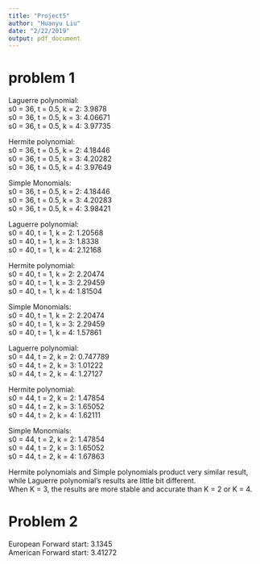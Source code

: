 ```yaml
---
title: "Project5"
author: "Huanyu Liu"
date: "2/22/2019"
output: pdf_document
---
```


# problem 1

Laguerre polynomial:  
s0 = 36, t = 0.5, k = 2: 3.9878  
s0 = 36, t = 0.5, k = 3: 4.06671  
s0 = 36, t = 0.5, k = 4: 3.97735  
  
Hermite polynomial:   
s0 = 36, t = 0.5, k = 2: 4.18446  
s0 = 36, t = 0.5, k = 3: 4.20282  
s0 = 36, t = 0.5, k = 4: 3.97649  
  
Simple Monomials:    
s0 = 36, t = 0.5, k = 2: 4.18446  
s0 = 36, t = 0.5, k = 3: 4.20283  
s0 = 36, t = 0.5, k = 4: 3.98421  
  
Laguerre polynomial:  
s0 = 40, t = 1, k = 2: 1.20568  
s0 = 40, t = 1, k = 3: 1.8338  
s0 = 40, t = 1, k = 4: 2.12168  
  
Hermite polynomial:   
s0 = 40, t = 1, k = 2: 2.20474  
s0 = 40, t = 1, k = 3: 2.29459  
s0 = 40, t = 1, k = 4: 1.81504  
  
Simple Monomials:   
s0 = 40, t = 1, k = 2: 2.20474  
s0 = 40, t = 1, k = 3: 2.29459  
s0 = 40, t = 1, k = 4: 1.57861  
  
Laguerre polynomial:  
s0 = 44, t = 2, k = 2: 0.747789  
s0 = 44, t = 2, k = 3: 1.01222  
s0 = 44, t = 2, k = 4: 1.27127  
  
Hermite polynomial:   
s0 = 44, t = 2, k = 2: 1.47854  
s0 = 44, t = 2, k = 3: 1.65052  
s0 = 44, t = 2, k = 4: 1.62111  
  
Simple Monomials:   
s0 = 44, t = 2, k = 2: 1.47854  
s0 = 44, t = 2, k = 3: 1.65052  
s0 = 44, t = 2, k = 4: 1.67863  
  
  
  
Hermite polynomials and Simple polynomials product very similar result, while Laguerre polynomial's results are little bit different.  
When K = 3, the results are more stable and accurate than K = 2 or K = 4.  

# Problem 2

European Forward start: 3.1345  
American Forward start: 3.41272